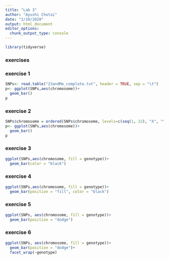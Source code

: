 ```yaml
---
title: "Lab 3"
author: "Ayushi Chotai"
date: "2/10/2020"
output: html_document
editor_options: 
  chunk_output_type: console
---
```

```r
library(tidyverse)
```

### exercises

### exercise 1
```r
SNPs<- read.table("23andMe_complete.txt", header = TRUE, sep = "\t")
p<- ggplot(SNPs,aes(chromosome))+
  geom_bar()
p
```

### exercise 2
```r
SNPs$chromosome = ordered(SNPs$chromosome, levels=c(seq(1, 22), "X", "Y", "MT"))
p<- ggplot(SNPs,aes(chromosome))+
  geom_bar()
p
```

### exercise 3
```r
ggplot(SNPs,aes(chromosome, fill = genotype))+
  geom_bar(color = "black")
```

### exercise 4
```r
ggplot(SNPs,aes(chromosome, fill = genotype))+
  geom_bar(position = "fill", color = "black")
```

### exercise 5
```r
ggplot(SNPs, aes(chromosome, fill = genotype))+
  geom_bar(position = "dodge")
```

### exercise 6
```r
ggplot(SNPs, aes(chromosome, fill = genotype))+
  geom_bar(position = "dodge")+ 
  facet_wrap(~genotype)
```